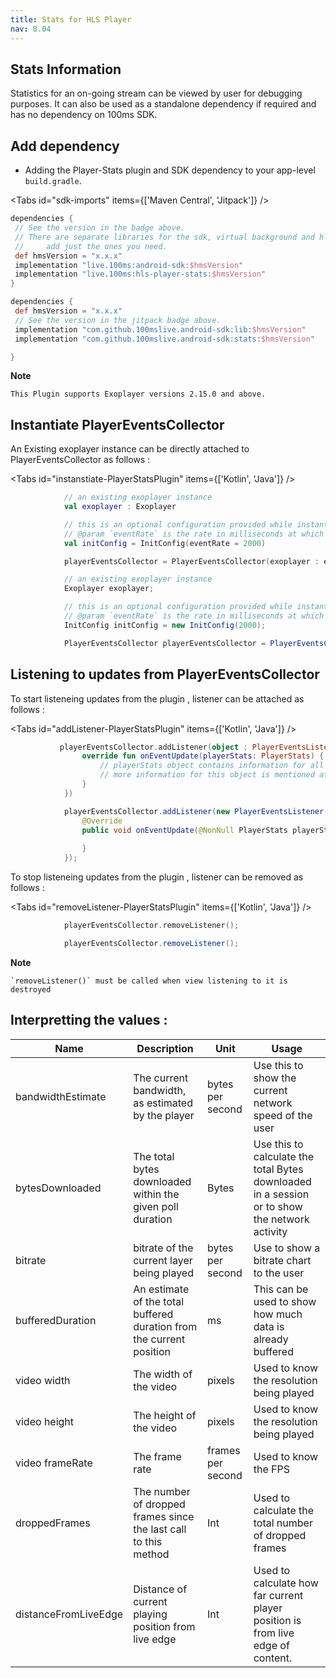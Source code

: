 ```yaml
---
title: Stats for HLS Player
nav: 8.04
---
```



## Stats Information

Statistics for an on-going stream can be viewed by user for debugging purposes.
It can also be used as a standalone dependency if required and has no dependency on 100ms SDK.

## Add dependency

-   Adding the Player-Stats plugin and SDK dependency to your app-level `build.gradle`.

<AndroidSdkVersionShield />

<Tabs id="sdk-imports" items={['Maven Central', 'Jitpack']} />

<Tab id='sdk-imports-0'>

```json{5-8}:settings.gradle section=AddSDKDependencies sectionIndex=1
dependencies {
 // See the version in the badge above.
 // There are separate libraries for the sdk, virtual background and hls-player-stats.
 //     add just the ones you need.
 def hmsVersion = "x.x.x"
 implementation "live.100ms:android-sdk:$hmsVersion"
 implementation "live.100ms:hls-player-stats:$hmsVersion"
}
```

</Tab>


<Tab id='sdk-imports-1'>

```json{2,4-6}:build.gradle section=AddSDKDependencies sectionIndex=2
dependencies {
 def hmsVersion = "x.x.x"
 // See the version in the jitpack badge above.
 implementation "com.github.100mslive.android-sdk:lib:$hmsVersion"
 implementation "com.github.100mslive.android-sdk:stats:$hmsVersion"

}
```

</Tab>

<Note>

**Note**

    This Plugin supports Exoplayer versions 2.15.0 and above.

</Note>

## Instantiate PlayerEventsCollector

An Existing exoplayer instance can be directly attached to PlayerEventsCollector as follows : 

<Tabs id="instanstiate-PlayerStatsPlugin" items={['Kotlin', 'Java']} />

<Tab id='instanstiate-PlayerStatsPlugin-0'>

```kotlin
            // an existing exoplayer instance
            val exoplayer : Exoplayer 

            // this is an optional configuration provided while instantiated while creating the object, where 
            // @param `eventRate` is the rate in milliseconds at which client wants to recieve the events.(default set to 2000 i.e 2 seconds) 
            val initConfig = InitConfig(eventRate = 2000)

            playerEventsCollector = PlayerEventsCollector(exoplayer : exoplayer)

```

</Tab>

<Tab id='instanstiate-PlayerStatsPlugin-1'>

```java
            // an existing exoplayer instance
            Exoplayer exoplayer; 

            // this is an optional configuration provided while instantiated while creating the object, where 
            // @param `eventRate` is the rate in milliseconds at which client wants to recieve the events.(default set to 2000 i.e 2 seconds) 
            InitConfig initConfig = new InitConfig(2000);

            PlayerEventsCollector playerEventsCollector = PlayerEventsCollector(exoplayer,initConfig);

```

</Tab>

## Listening to updates from PlayerEventsCollector

 To start listeneing updates from the plugin , listener can be attached as follows : 

<Tabs id="addListener-PlayerStatsPlugin" items={['Kotlin', 'Java']} />

<Tab id='addListener-PlayerStatsPlugin-0'>

```kotlin
           playerEventsCollector.addListener(object : PlayerEventsListener {
                override fun onEventUpdate(playerStats: PlayerStats) {
                    // playerStats object contains information for all the stats provided by the plugin.
                    // more information for this object is mentioned at the end of the document.
                }
            })

```

</Tab>

<Tab id='addListener-PlayerStatsPlugin-1'>

```java
            playerEventsCollector.addListener(new PlayerEventsListener() {
                @Override
                public void onEventUpdate(@NonNull PlayerStats playerStats) {
                    
                }
            });
```

</Tab>

 To stop listeneing updates from the plugin , listener can be removed as follows : 

<Tabs id="removeListener-PlayerStatsPlugin" items={['Kotlin', 'Java']} />

<Tab id='removeListener-PlayerStatsPlugin-0'>

```kotlin
            playerEventsCollector.removeListener();

```

</Tab>

<Tab id='removeListener-PlayerStatsPlugin-1'>

```java
            playerEventsCollector.removeListener();

```

</Tab>

<Note>

**Note**

    `removeListener()` must be called when view listening to it is destroyed

</Note>

## Interpretting the values : 


| Name | Description | Unit | Usage |
| --- | --- | --- | --- |
| bandwidthEstimate | The current bandwidth, as estimated by the player | bytes per second | Use this to show the current network speed of the user |
| bytesDownloaded | The total bytes downloaded within the given poll duration | Bytes | Use this to calculate the total Bytes downloaded in a session or to show the network activity |
| bitrate | bitrate of the current layer being played | bytes per second | Use to show a bitrate chart to the user |
| bufferedDuration | An estimate of the total buffered duration from the current position | ms | This can be used to show how much data is already buffered |
| video width | The width of the video  | pixels | Used to know the resolution being played |
| video height | The height of the video | pixels | Used to know the resolution being played |
| video frameRate | The frame rate | frames per second | Used to know the FPS |
| droppedFrames | The number of dropped frames since the last call to this method | Int | Used to calculate the total number of dropped frames  |
| distanceFromLiveEdge | Distance of current playing position from live edge | Int | Used to calculate how far current player position is from live edge of content. |
